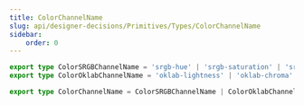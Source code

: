 ```yaml
---
title: ColorChannelName
slug: api/designer-decisions/Primitives/Types/ColorChannelName
sidebar:
    order: 0
---
```


```ts
export type ColorSRGBChannelName = 'srgb-hue' | 'srgb-saturation' | 'srgb-lightness';
export type ColorOklabChannelName = 'oklab-lightness' | 'oklab-chroma' | 'oklab-hue';

export type ColorChannelName = ColorSRGBChannelName | ColorOklabChannelName;
```
